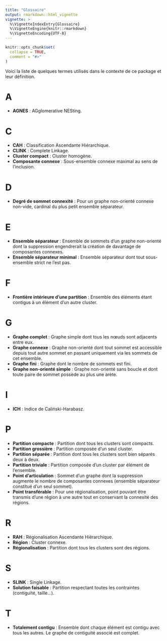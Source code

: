 ```yaml
---
title: "Glossaire"
output: rmarkdown::html_vignette
vignette: >
  %\VignetteIndexEntry{Glossaire}
  %\VignetteEngine{knitr::rmarkdown}
  %\VignetteEncoding{UTF-8}
---
```


```r
knitr::opts_chunk$set(
  collapse = TRUE,
  comment = "#>"
)
```

Voici la liste de quelques termes utilisés dans le contexte de ce package et leur définition.


# A 

- **AGNES** : AGglomerative NESting.


# C 

- **CAH** : Classification Ascendante Hiérarchique.
- **CLINK** : Complete Linkage.
- **Cluster compact** : Cluster homogène.
- **Composante connexe** : Sous-ensemble connexe maximal au sens de l'inclusion.


# D 

- **Degré de sommet connexité** : Pour un graphe non-orienté connexe non-vide, cardinal du plus petit ensemble séparateur.


# E 

- **Ensemble séparateur** : Ensemble de sommets d'un graphe non-orienté dont la suppression engendrerait la création de davantage de composantes connexes.
- **Ensemble séparateur minimal** : Ensemble séparateur dont tout sous-ensemble strict ne l'est pas.


# F 

- **Frontière intérieure d'une partition** : Ensemble des éléments étant contigus à un élément d'un autre cluster.


# G 

- **Graphe complet** : Graphe simple dont tous les nœuds sont adjacents entre eux.
- **Graphe connexe** : Graphe non-orienté dont tout sommet est accessible depuis tout autre sommet en passant uniquement via les sommets de cet ensemble.
- **Graphe fini** : Graphe dont le nombre de sommets est fini.
- **Graphe non-orienté simple** : Graphe non-orienté sans boucle et dont toute paire de sommet possède au plus une arète.


# I 

- **ICH** : Indice de Caliński-Harabasz.


# P 

- **Partition compacte** : Partition dont tous les clusters sont compacts.
- **Partition grossière** : Partition composée d'un seul cluster.
- **Partition séparée** : Partition dont tous les clusters sont bien séparés deux à deux.
- **Partition triviale** : Partition composée d'un cluster par élément de l'ensemble.
- **Point d'articulation** : Sommet d'un graphe dont la suppression augmente le nombre de composantes connexes (ensemble séparateur constitué d'un seul sommet).
- **Point transférable** : Pour une régionalisation, point pouvant être transmis d'une région à une autre tout en conservant la connexité des régions.


# R 

- **RAH** : Régionalisation Ascendante Hiérarchique.
- **Région** : Cluster connexe.
- **Régionalisation** : Partition dont tous les clusters sont des régions.


# S 

- **SLINK** : Single Linkage.
- **Solution faisable** : Partition respectant toutes les contraintes (contiguïté, taille…).


# T 

- **Totalement contigu** : Ensemble dont chaque élément est contigu avec tous les autres. Le graphe de contiguité associé est complet.


